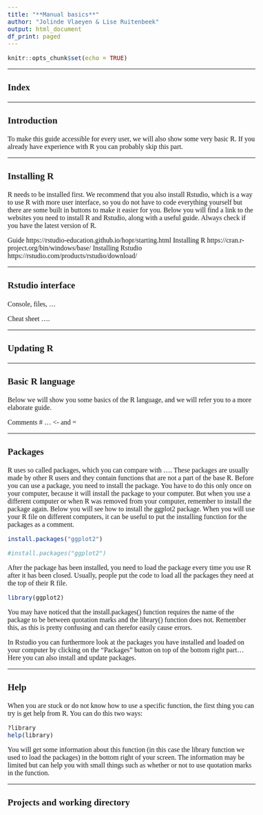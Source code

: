 ```yaml
---
title: "**Manual basics**"
author: "Jolinde Vlaeyen & Lise Ruitenbeek"
output: html_document
df_print: paged
---
```


<style type="text/css">
body{
  font-size: 12pt;
  font-family: "Calibri";
}
h1.title{
  font-size: 22pt;
}
h3{
  font-size: 16pt;
}
h4{
  font-size: 12pt;
}
</style>


```r
knitr::opts_chunk$set(echo = TRUE)
```


***
### **Index**


***
### **Introduction**
To make this guide accessible for every user, we will also show some very basic R. If you already have experience with R you can probably skip this part.


***
### **Installing R**
R needs to be installed first. We recommend that you also install Rstudio, which is a way to use R with more user interface, so you do not have to code everything yourself but there are some built in buttons to make it easier for you. Below you will find a link to the websites you need to install R and Rstudio, along with a useful guide. Always check if you have the latest version of R.

Guide 
https://rstudio-education.github.io/hopr/starting.html 
Installing R
https://cran.r-project.org/bin/windows/base/ 
Installing Rstudio
https://rstudio.com/products/rstudio/download/ 


***
### **Rstudio interface**
Console, files, ...

Cheat sheet
….


***
### **Updating R**


***
### **Basic R language**
Below we will show you some basics of the R language, and we will refer you to a more elaborate guide. 

Comments # ...
<- and = 


***
### **Packages**
R uses so called packages, which you can compare with …. These packages are usually made by other R users and they contain functions that are not a part of the base R. Before you can use a package, you need to install the package. You have to do this only once on your computer, because it will install the package to your computer. But when you use a different computer or when R was removed from your computer, remember to install the package again. Below you will see how to install the ggplot2 package. When you will use your R file on different computers, it can be useful to put the installing function for the packages as a comment.
```r
install.packages("ggplot2")

#install.packages("ggplot2")
```

After the package has been installed, you need to load the package every time you use R after it has been closed. Usually, people put the code to load all the packages they need at the top of their R file.
```r
library(ggplot2)
```

You may have noticed that the install.packages() function requires the name of the package to be between quotation marks and the library() function does not. Remember this, as this is pretty confusing and can therefor easily cause errors.

In Rstudio you can furthermore look at the packages you have installed and loaded on your computer by clicking on the "Packages" button on top of the bottom right part... Here you can also install and update packages.


***
### **Help**
When you are stuck or do not know how to use a specific function, the first thing you can try is get help from R. You can do this two ways:
```r
?library
help(library)
```

You will get some information about this function (in this case the library function we used to load the packages) in the bottom right of your screen. The information may be limited but can help you with small things such as whether or not to use quotation marks in the function. 


***
### **Projects and working directory**



```r
```